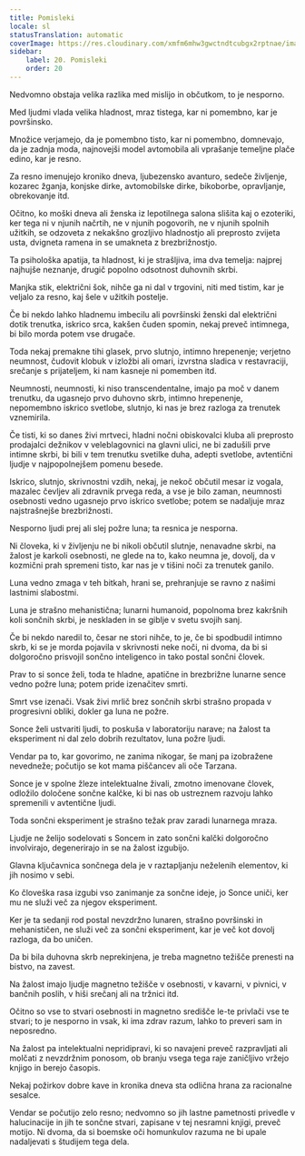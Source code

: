```yaml
---
title: Pomisleki
locale: sl
statusTranslation: automatic
coverImage: https://res.cloudinary.com/xmfm6mhw3gwctndtcubgx2rptnae/image/upload/v1741354419/small_cover_la_gran_rebelion_28716e29d2.webp
sidebar:
    label: 20. Pomisleki
    order: 20
---
```

Nedvomno obstaja velika razlika med mislijo in občutkom, to je nesporno.

Med ljudmi vlada velika hladnost, mraz tistega, kar ni pomembno, kar je površinsko.

Množice verjamejo, da je pomembno tisto, kar ni pomembno, domnevajo, da je zadnja moda, najnovejši model avtomobila ali vprašanje temeljne plače edino, kar je resno.

Za resno imenujejo kroniko dneva, ljubezensko avanturo, sedeče življenje, kozarec žganja, konjske dirke, avtomobilske dirke, bikoborbe, opravljanje, obrekovanje itd.

Očitno, ko moški dneva ali ženska iz lepotilnega salona slišita kaj o ezoteriki, ker tega ni v njunih načrtih, ne v njunih pogovorih, ne v njunih spolnih užitkih, se odzoveta z nekakšno grozljivo hladnostjo ali preprosto zvijeta usta, dvigneta ramena in se umakneta z brezbrižnostjo.

Ta psihološka apatija, ta hladnost, ki je strašljiva, ima dva temelja: najprej najhujše neznanje, drugič popolno odsotnost duhovnih skrbi.

Manjka stik, električni šok, nihče ga ni dal v trgovini, niti med tistim, kar je veljalo za resno, kaj šele v užitkih postelje.

Če bi nekdo lahko hladnemu imbecilu ali površinski ženski dal električni dotik trenutka, iskrico srca, kakšen čuden spomin, nekaj preveč intimnega, bi bilo morda potem vse drugače.

Toda nekaj premakne tihi glasek, prvo slutnjo, intimno hrepenenje; verjetno neumnost, čudovit klobuk v izložbi ali omari, izvrstna sladica v restavraciji, srečanje s prijateljem, ki nam kasneje ni pomemben itd.

Neumnosti, neumnosti, ki niso transcendentalne, imajo pa moč v danem trenutku, da ugasnejo prvo duhovno skrb, intimno hrepenenje, nepomembno iskrico svetlobe, slutnjo, ki nas je brez razloga za trenutek vznemirila.

Če tisti, ki so danes živi mrtveci, hladni nočni obiskovalci kluba ali preprosto prodajalci dežnikov v veleblagovnici na glavni ulici, ne bi zadušili prve intimne skrbi, bi bili v tem trenutku svetilke duha, adepti svetlobe, avtentični ljudje v najpopolnejšem pomenu besede.

Iskrico, slutnjo, skrivnostni vzdih, nekaj, je nekoč občutil mesar iz vogala, mazalec čevljev ali zdravnik prvega reda, a vse je bilo zaman, neumnosti osebnosti vedno ugasnejo prvo iskrico svetlobe; potem se nadaljuje mraz najstrašnejše brezbrižnosti.

Nesporno ljudi prej ali slej požre luna; ta resnica je nesporna.

Ni človeka, ki v življenju ne bi nikoli občutil slutnje, nenavadne skrbi, na žalost je karkoli osebnosti, ne glede na to, kako neumna je, dovolj, da v kozmični prah spremeni tisto, kar nas je v tišini noči za trenutek ganilo.

Luna vedno zmaga v teh bitkah, hrani se, prehranjuje se ravno z našimi lastnimi slabostmi.

Luna je strašno mehanistična; lunarni humanoid, popolnoma brez kakršnih koli sončnih skrbi, je neskladen in se giblje v svetu svojih sanj.

Če bi nekdo naredil to, česar ne stori nihče, to je, če bi spodbudil intimno skrb, ki se je morda pojavila v skrivnosti neke noči, ni dvoma, da bi si dolgoročno prisvojil sončno inteligenco in tako postal sončni človek.

Prav to si sonce želi, toda te hladne, apatične in brezbrižne lunarne sence vedno požre luna; potem pride izenačitev smrti.

Smrt vse izenači. Vsak živi mrlič brez sončnih skrbi strašno propada v progresivni obliki, dokler ga luna ne požre.

Sonce želi ustvariti ljudi, to poskuša v laboratoriju narave; na žalost ta eksperiment ni dal zelo dobrih rezultatov, luna požre ljudi.

Vendar pa to, kar govorimo, ne zanima nikogar, še manj pa izobražene nevedneže; počutijo se kot mama piščancev ali oče Tarzana.

Sonce je v spolne žleze intelektualne živali, zmotno imenovane človek, odložilo določene sončne kalčke, ki bi nas ob ustreznem razvoju lahko spremenili v avtentične ljudi.

Toda sončni eksperiment je strašno težak prav zaradi lunarnega mraza.

Ljudje ne želijo sodelovati s Soncem in zato sončni kalčki dolgoročno involvirajo, degenerirajo in se na žalost izgubijo.

Glavna ključavnica sončnega dela je v raztapljanju neželenih elementov, ki jih nosimo v sebi.

Ko človeška rasa izgubi vso zanimanje za sončne ideje, jo Sonce uniči, ker mu ne služi več za njegov eksperiment.

Ker je ta sedanji rod postal nevzdržno lunaren, strašno površinski in mehanističen, ne služi več za sončni eksperiment, kar je več kot dovolj razloga, da bo uničen.

Da bi bila duhovna skrb neprekinjena, je treba magnetno težišče prenesti na bistvo, na zavest.

Na žalost imajo ljudje magnetno težišče v osebnosti, v kavarni, v pivnici, v bančnih poslih, v hiši srečanj ali na tržnici itd.

Očitno so vse to stvari osebnosti in magnetno središče le-te privlači vse te stvari; to je nesporno in vsak, ki ima zdrav razum, lahko to preveri sam in neposredno.

Na žalost pa intelektualni nepridipravi, ki so navajeni preveč razpravljati ali molčati z nevzdržnim ponosom, ob branju vsega tega raje zaničljivo vržejo knjigo in berejo časopis.

Nekaj požirkov dobre kave in kronika dneva sta odlična hrana za racionalne sesalce.

Vendar se počutijo zelo resno; nedvomno so jih lastne pametnosti privedle v halucinacije in jih te sončne stvari, zapisane v tej nesramni knjigi, preveč motijo. Ni dvoma, da si boemske oči homunkulov razuma ne bi upale nadaljevati s študijem tega dela.

